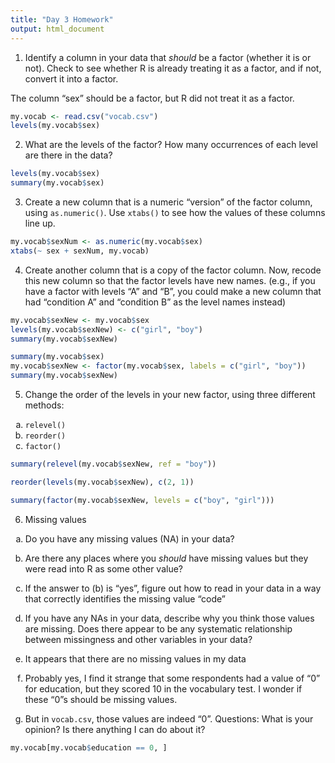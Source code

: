 ```yaml
---
title: "Day 3 Homework"
output: html_document
---
```


1. Identify a column in your data that *should* be a factor (whether it is or not). Check to see whether R is already treating it as a factor, and if not, convert it into a factor.

The column "sex" should be a factor, but R did not treat it as a factor.

```r
my.vocab <- read.csv("vocab.csv")
levels(my.vocab$sex)
```

2. What are the levels of the factor? How many occurrences of each level are there in the data?
   
```r
levels(my.vocab$sex)
summary(my.vocab$sex)
```

3. Create a new column that is a numeric "version" of the factor column, using `as.numeric()`. Use `xtabs()` to see how the values of these columns line up.

```r
my.vocab$sexNum <- as.numeric(my.vocab$sex)
xtabs(~ sex + sexNum, my.vocab)
```

4. Create another column that is a copy of the factor column. Now, recode this new column so that the factor levels have new names. 
  (e.g., if you have a factor with levels "A" and "B", you could make a new column that had "condition A" and "condition B" as the level names instead)

```r
my.vocab$sexNew <- my.vocab$sex
levels(my.vocab$sexNew) <- c("girl", "boy")
summary(my.vocab$sexNew)

summary(my.vocab$sex)
my.vocab$sexNew <- factor(my.vocab$sex, labels = c("girl", "boy"))
summary(my.vocab$sexNew)
```

5. Change the order of the levels in your new factor, using three different methods:
  a. `relevel()`
  b. `reorder()`
  c. `factor()`

```r
summary(relevel(my.vocab$sexNew, ref = "boy"))

reorder(levels(my.vocab$sexNew), c(2, 1))

summary(factor(my.vocab$sexNew, levels = c("boy", "girl")))
```

6. Missing values
  a. Do you have any missing values (NA) in your data?
  b. Are there any places where you *should* have missing values but they were read into R as some other value?
  c. If the answer to (b) is "yes", figure out how to read in your data in a way that correctly identifies the missing value "code"
  d. If you have any NAs in your data, describe why you think those values are missing. Does there appear to be any systematic relationship between missingness and other variables in your data?
  
  a. It appears that there are no missing values in my data
  b. Probably yes, I find it strange that some respondents had a value of "0" for education, but they scored 10 in the vocabulary test. I wonder if these "0"s should be missing values. 
  c. But in `vocab.csv`, those values are indeed "0".
  Questions: What is your opinion? Is there anything I can do about it?

```r
my.vocab[my.vocab$education == 0, ]
```

